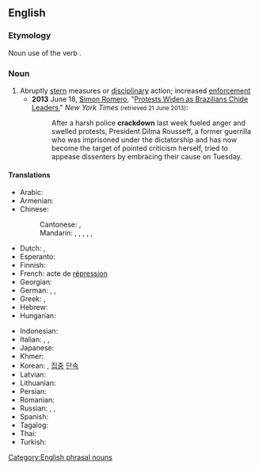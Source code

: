 {{also|crack down}}
==English==

===Etymology===
Noun use of the verb {{m|en|crack down}}.

===Noun===
{{en-noun|~}}

# Abruptly [[stern]] measures or [[disciplinary]] action; increased [[enforcement]]
#* '''2013''' June 18, [[w:Simon Romero|Simon Romero]], "[http://www.nytimes.com/2013/06/19/world/americas/brazilian-leaders-brace-for-more-protests.html Protests Widen as Brazilians Chide Leaders]," ''New York Times'' <small>(retrieved 21 June 2013)</small>:
#*: After a harsh police '''crackdown''' last week fueled anger and swelled protests, President Dilma Rousseff, a former guerrilla who was imprisoned under the dictatorship and has now become the target of pointed criticism herself, tried to appease dissenters by embracing their cause on Tuesday.

====Translations====
{{trans-top|increased enforcement}}
* Arabic: {{t|ar|قَمْع|m}}
* Armenian: {{t-needed|hy}}
* Chinese:
*: Cantonese: {{t|yue|鎮壓}}, {{t|yue|镇压|tr=zan3 aat3}}
*: Mandarin: {{t+|cmn|鎮壓|sc=Hani}}, {{t+|cmn|镇压|tr=zhènyā|sc=Hani}}, {{t+|cmn|痛擊|sc=Hani}}, {{t+|cmn|痛击|tr=tòngjī|sc=Hani}}, {{t+|cmn|彈壓|sc=Hani}}, {{t+|cmn|弹压|tr=tányā|sc=Hani}}
* Dutch: {{t+|nl|repressie|f}}, {{t+|nl|onderdrukking|f}}
* Esperanto: {{t-needed|eo}}
* Finnish: {{t+|fi|kurinpalautus}}
* French: acte de [[répression]]
* Georgian: {{t-needed|ka}}
* German: {{t|de|hartes Durchgreifen|n}}, {{t|de|scharfes Vorgehen|n}}, {{t+|de|Razzia|f}}
* Greek: {{t+|el|καταστολή|f}}, {{t+|el|πάταξη|f}}
* Hebrew: {{t-needed|he}}
* Hungarian: {{t-needed|hu}}
{{trans-mid}}
* Indonesian: {{t|id|penggrebekan}}
* Italian: {{t|it|giro di vite}}, {{t|it|misura restrittiva}}, {{t+|it|repressione|f}}
* Japanese: {{t+|ja|弾圧|tr=だんあつ, dan'atsu|sc=Jpan}}
* Khmer: {{t-needed|km}}
* Korean: {{t+|ko|단속}}, [[집중]] [[단속]]
* Latvian: {{t-needed|lv}}
* Lithuanian: {{t-needed|lt}}
* Persian: {{t-needed|fa}}
* Romanian: {{t-needed|ro}}
* Russian: {{qualifier|requires an object in genitive}} {{t+|ru|подавле́ние|n}}, {{t+|ru|разго́н|m}}, {{t|ru|примене́ние суро́вых мер|n}}
* Spanish: {{t+|es|represión}}
* Tagalog: {{t-needed|tl}}
* Thai: {{t-needed|th}}
* Turkish: {{t-needed|tr}}
{{trans-bottom}}
[[Category:English phrasal nouns]]